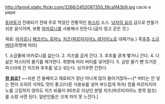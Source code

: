 http://farm4.static.flickr.com/3266/2452087350_f8ca1f43b9.jpg
cacio e pepe

[[토마토]]가 전래되기 전에 주로 먹었던 전통적인 [[파스타]] 소스.
[[남자의 요리]] 급으로 만들기 쉬운 음식이며, 보통 [[마카로니]]를 사용해서 만든다.(굽지 않고 곧은  것.)

재료:
[[마카로니]]
[[페코리노 로마노]] [[치즈]]([[파르미지아노 레지아노]]로 대체가능.)
흑[[후추]]
[[소금]]
[[버터]](취향에 따라)

1. 소금물에 마카로니를 삶는다. 
2. 치즈를 곱게 간다.
3. 후추를 굵게 빻거니 간다.
4. 다 삶은 파스타의 물기를 제거한다. 취향에 따라 버터를 넣어준다.
5. 금방 물기 뺀 뜨거운 파스타에 간 치즈와 후추를 넣고 섞는다. 싱거우면 간한다.

'''[[참 쉽죠?]]'''
~~쉬운 건 둘째치고 재료비가 장난 아니게 많이 들어가잖아~~[* 버터는 안 넣는 편이 오히려 식어도 맛이 좋고(다른 식용유를 넣어 부드럽게 하자) 정품 파르미지아노를 고집하지 않아도 치즈 비율이 90프로 이상인 분말 치즈(파르미지아노 항목 참조)를 소량 사면 된다. 일반인들은 크게 차이 못 느낀다.]
